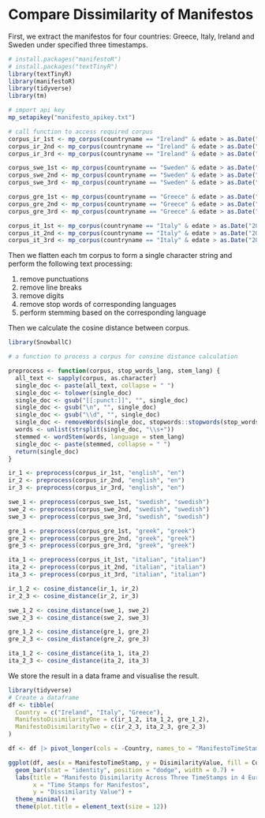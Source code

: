 # Compare Dissimilarity of Manifestos

First, we extract the manifestos for four countries: Greece, Italy, Ireland and Sweden under specified three timestamps.

```r
# install.packages("manifestoR")
# install.packages("textTinyR")
library(textTinyR)
library(manifestoR)
library(tidyverse)
library(tm)

# import api key
mp_setapikey("manifesto_apikey.txt")

# call function to access required corpus
corpus_ir_1st <- mp_corpus(countryname == "Ireland" & edate > as.Date("2007-05-01") & edate < as.Date("2007-05-31"))
corpus_ir_2nd <- mp_corpus(countryname == "Ireland" & edate > as.Date("2011-02-01") & edate < as.Date("2011-02-28"))
corpus_ir_3rd <- mp_corpus(countryname == "Ireland" & edate > as.Date("2016-02-01") & edate < as.Date("2016-02-29"))

corpus_swe_1st <- mp_corpus(countryname == "Sweden" & edate > as.Date("2006-09-01") & edate < as.Date("2006-09-30"))
corpus_swe_2nd <- mp_corpus(countryname == "Sweden" & edate > as.Date("2010-01-01") & edate < as.Date("2010-09-30"))
corpus_swe_3rd <- mp_corpus(countryname == "Sweden" & edate > as.Date("2018-09-01") & edate < as.Date("2018-09-30"))

corpus_gre_1st <- mp_corpus(countryname == "Greece" & edate > as.Date("2007-09-01") & edate < as.Date("2007-09-30"))
corpus_gre_2nd <- mp_corpus(countryname == "Greece" & edate > as.Date("2009-10-01") & edate < as.Date("2009-10-31"))
corpus_gre_3rd <- mp_corpus(countryname == "Greece" & edate > as.Date("2015-09-01") & edate < as.Date("2015-09-30"))

corpus_it_1st <- mp_corpus(countryname == "Italy" & edate > as.Date("2006-04-01") & edate < as.Date("2006-04-30"))
corpus_it_2nd <- mp_corpus(countryname == "Italy" & edate > as.Date("2013-02-01") & edate < as.Date("2013-02-28"))
corpus_it_3rd <- mp_corpus(countryname == "Italy" & edate > as.Date("2018-03-01") & edate < as.Date("2018-03-31"))


```

Then we flatten each tm corpus to form a single character string and perform the following text processing:

1.  remove punctuations
2.  remove line breaks
3.  remove digits
4.  remove stop words of corresponding languages
5.  perform stemming based on the corresponding language

Then we calculate the cosine distance between corpus.

```r
library(SnowballC)

# a function to process a corpus for consine distance calculation

preprocess <- function(corpus, stop_words_lang, stem_lang) {
  all_text <- sapply(corpus, as.character)
  single_doc <- paste(all_text, collapse = " ")
  single_doc <- tolower(single_doc)
  single_doc <- gsub("[[:punct:]]", "", single_doc)
  single_doc <- gsub("\n", "", single_doc)
  single_doc <- gsub("\\d", "", single_doc)
  single_doc <- removeWords(single_doc, stopwords::stopwords(stop_words_lang))
  words <- unlist(strsplit(single_doc, "\\s+"))
  stemmed <- wordStem(words, language = stem_lang)
  single_doc <- paste(stemmed, collapse = " ")
  return(single_doc)
}

ir_1 <- preprocess(corpus_ir_1st, "english", "en")
ir_2 <- preprocess(corpus_ir_2nd, "english", "en")
ir_3 <- preprocess(corpus_ir_3rd, "english", "en")

swe_1 <- preprocess(corpus_swe_1st, "swedish", "swedish")
swe_2 <- preprocess(corpus_swe_2nd, "swedish", "swedish")
swe_3 <- preprocess(corpus_swe_3rd, "swedish", "swedish")

gre_1 <- preprocess(corpus_gre_1st, "greek", "greek")
gre_2 <- preprocess(corpus_gre_2nd, "greek", "greek")
gre_3 <- preprocess(corpus_gre_3rd, "greek", "greek")

ita_1 <- preprocess(corpus_it_1st, "italian", "italian")
ita_2 <- preprocess(corpus_it_2nd, "italian", "italian")
ita_3 <- preprocess(corpus_it_3rd, "italian", "italian")

ir_1_2 <- cosine_distance(ir_1, ir_2)
ir_2_3 <- cosine_distance(ir_2, ir_3)

swe_1_2 <- cosine_distance(swe_1, swe_2)
swe_2_3 <- cosine_distance(swe_2, swe_3)

gre_1_2 <- cosine_distance(gre_1, gre_2)
gre_2_3 <- cosine_distance(gre_2, gre_3)

ita_1_2 <- cosine_distance(ita_1, ita_2)
ita_2_3 <- cosine_distance(ita_2, ita_3)
```

We store the result in a data frame and visualise the result.

```r
library(tidyverse)
# Create a dataframe
df <- tibble(
  Country = c("Ireland", "Italy", "Greece"),
  ManifestoDisimilarityOne = c(ir_1_2, ita_1_2, gre_1_2),
  ManifestoDisimilarityTwo = c(ir_2_3, ita_2_3, gre_2_3)
)

df <- df |> pivot_longer(cols = -Country, names_to = "ManifestoTimeStamp", values_to = "DisimilarityValue")
```

```r
ggplot(df, aes(x = ManifestoTimeStamp, y = DisimilarityValue, fill = Country)) +
  geom_bar(stat = "identity", position = "dodge", width = 0.7) +
  labs(title = "Manifesto Disimilarity Across Three TimeStamps in 4 European Countries",
       x = "Time Stamps for Manifestos",
       y = "Dissimilarity Value") +
  theme_minimal() +
  theme(plot.title = element_text(size = 12))

```
